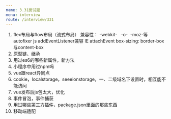 ```yaml
---
name: 3.31面试题
menu: interview
route: /interview/331
---
```


1. flex布局与flow布局（流式布局）
兼容性：
-webkit-   -o-  -moz-等 autofixer
js addEventListener兼容 IE attachEvent
box-sizing: border-box与content-box
2. 原型链、继承
3. 用过es6的哪些新属性，新方法
4. 小程序中用过npm吗
5. vue跟react异同点
6. cookie，localstorage，seeeionstorage，一、二级域名下设置时，相互能不能访问
7. vue发布后js包太大，优化
8. 事件冒泡，事件捕获
9. 用过哪些第三方插件，package.json里面的那些东西
10. 移动端适配